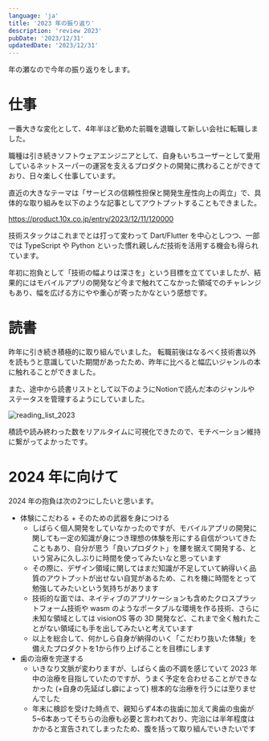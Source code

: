 ```yaml
---
language: 'ja'
title: '2023 年の振り返り'
description: 'review 2023'
pubDate: '2023/12/31'
updatedDate: '2023/12/31'
---
```


年の瀬なので今年の振り返りをします。

# 仕事

一番大きな変化として、4年半ほど勤めた前職を退職して新しい会社に転職しました。

職種は引き続きソフトウェアエンジニアとして、自身もいちユーザーとして愛用しているネットスーパーの運営を支えるプロダクトの開発に携わることができており、日々楽しく仕事しています。

直近の大きなテーマは「サービスの信頼性担保と開発生産性向上の両立」で、具体的な取り組みを以下のような記事としてアウトプットすることもできました。

https://product.10x.co.jp/entry/2023/12/11/120000

技術スタックはこれまでとは打って変わって Dart/Flutter を中心としつつ、一部では TypeScript や Python といった慣れ親しんだ技術を活用する機会も得られています。

年初に抱負として「技術の幅よりは深さを」という目標を立てていましたが、結果的にはモバイルアプリの開発など今まで触れてこなかった領域でのチャレンジもあり、幅を広げる方にやや重心が寄ったかなという感想です。

# 読書

昨年に引き続き積極的に取り組んでいました。
転職前後はなるべく技術書以外を読もうと意識していた期間があったため、昨年に比べると幅広いジャンルの本に触れることができました。

また、途中から読書リストとして以下のようにNotionで読んだ本のジャンルやステータスを管理するようにしていました。

![reading_list_2023](/assets/reading_list_2023.png)

積読や読み終わった数をリアルタイムに可視化できたので、モチベーション維持に繋がってよかったです。

# 2024 年に向けて

2024 年の抱負は次の2つにしたいと思います。

- 体験にこだわる + そのための武器を身につける
  - しばらく個人開発をしていなかったのですが、モバイルアプリの開発に関しても一定の知識が身につき理想の体験を形にする自信がついてきたこともあり、自分が思う「良いプロダクト」を腰を据えて開発する、という営みに久しぶりに時間を使ってみたいなと思っています
  - その際に、デザイン領域に関してはまだ知識が不足していて納得いく品質のアウトプットが出せない自覚があるため、これを機に時間をとって勉強してみたいという気持ちがあります
  - 技術的な面では、ネイティブのアプリケーションも含めたクロスプラットフォーム技術や wasm のようなポータブルな環境を作る技術、さらに未知な領域としては visionOS 等の 3D 開発など、これまで全く触れたことがない領域にも手を出してみたいと考えています
  - 以上を総合して、何かしら自身が納得のいく「こだわり抜いた体験」を備えたプロダクトを1から作り上げることを目標にします
- 歯の治療を完遂する
  - いきなり文脈が変わりますが、しばらく歯の不調を感じていて 2023 年中の治療を目指していたのですが、うまく予定を合わせることができなかった (+自身の先延ばし癖によって) 根本的な治療を行うには至りませんでした
  - 年末に検診を受けた時点で、親知らず4本の抜歯に加えて奥歯の虫歯が5~6本あってそちらの治療も必要と言われており、完治には半年程度はかかると宣告されてしまったため、腹を括って取り組んでいきたいです

